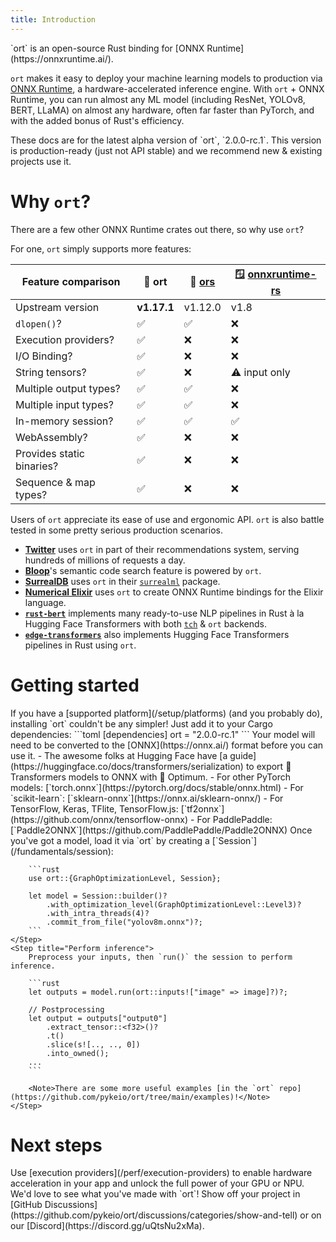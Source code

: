 ```yaml
---
title: Introduction
---
```


<p style={{ fontSize: '1.5rem', textAlign: 'center' }}>
    `ort` is an open-source Rust binding for [ONNX Runtime](https://onnxruntime.ai/).
</p>

`ort` makes it easy to deploy your machine learning models to production via [ONNX Runtime](https://onnxruntime.ai/), a hardware-accelerated inference engine. With `ort` + ONNX Runtime, you can run almost any ML model (including ResNet, YOLOv8, BERT, LLaMA) on almost any hardware, often far faster than PyTorch, and with the added bonus of Rust's efficiency.

<Warning>
    These docs are for the latest alpha version of `ort`, `2.0.0-rc.1`. This version is production-ready (just not API stable) and we recommend new & existing projects use it.
</Warning>

# Why `ort`?
There are a few other ONNX Runtime crates out there, so why use `ort`?

For one, `ort` simply supports more features:

| Feature comparison        | **📕 ort** | **📗 [ors](https://github.com/HaoboGu/ors)** | **🪟 [onnxruntime-rs](https://github.com/microsoft/onnxruntime/tree/main/rust)** |
|---------------------------|-----------|-----------|----------------------|
| Upstream version          | **v1.17.1** | v1.12.0 | v1.8               |
| `dlopen()`?               | ✅         | ✅         | ❌                    |
| Execution providers?      | ✅         | ❌         | ❌                    |
| I/O Binding?              | ✅         | ❌         | ❌                    |
| String tensors?           | ✅         | ❌         | ⚠️ input only         |
| Multiple output types?    | ✅         | ✅         | ❌                    |
| Multiple input types?     | ✅         | ✅         | ❌                    |
| In-memory session?        | ✅         | ✅         | ✅                    |
| WebAssembly?              | ✅         | ❌         | ❌                    |
| Provides static binaries? | ✅         | ❌         | ❌                    |
| Sequence & map types?     | ✅         | ❌         | ❌                    |

Users of `ort` appreciate its ease of use and ergonomic API. `ort` is also battle tested in some pretty serious production scenarios.
- [**Twitter**](https://twitter.com/) uses `ort` in part of their recommendations system, serving hundreds of millions of requests a day.
- [**Bloop**](https://bloop.ai/)'s semantic code search feature is powered by `ort`.
- [**SurrealDB**](https://surrealdb.com/) uses `ort` in their [`surrealml`](https://github.com/surrealdb/surrealml) package.
- [**Numerical Elixir**](https://github.com/elixir-nx) uses `ort` to create ONNX Runtime bindings for the Elixir language.
- [**`rust-bert`**](https://github.com/guillaume-be/rust-bert) implements many ready-to-use NLP pipelines in Rust à la Hugging Face Transformers with both [`tch`](https://crates.io/crates/tch) & `ort` backends.
- [**`edge-transformers`**](https://github.com/npc-engine/edge-transformers) also implements Hugging Face Transformers pipelines in Rust using `ort`.

# Getting started
<Steps>
    <Step title="Add ort to your Cargo.toml">
        If you have a [supported platform](/setup/platforms) (and you probably do), installing `ort` couldn't be any simpler! Just add it to your Cargo dependencies:
        ```toml
        [dependencies]
        ort = "2.0.0-rc.1"
        ```
    </Step>
    <Step title="Convert your model">
        Your model will need to be converted to the [ONNX](https://onnx.ai/) format before you can use it.
        - The awesome folks at Hugging Face have [a guide](https://huggingface.co/docs/transformers/serialization) to export 🤗 Transformers models to ONNX with 🤗 Optimum.
        - For other PyTorch models: [`torch.onnx`](https://pytorch.org/docs/stable/onnx.html)
        - For `scikit-learn`: [`sklearn-onnx`](https://onnx.ai/sklearn-onnx/)
        - For TensorFlow, Keras, TFlite, TensorFlow.js: [`tf2onnx`](https://github.com/onnx/tensorflow-onnx)
        - For PaddlePaddle: [`Paddle2ONNX`](https://github.com/PaddlePaddle/Paddle2ONNX)
    </Step>
    <Step title="Load your model">
        Once you've got a model, load it via `ort` by creating a [`Session`](/fundamentals/session):

        ```rust
        use ort::{GraphOptimizationLevel, Session};

        let model = Session::builder()?
            .with_optimization_level(GraphOptimizationLevel::Level3)?
            .with_intra_threads(4)?
            .commit_from_file("yolov8m.onnx")?;
        ```
    </Step>
    <Step title="Perform inference">
        Preprocess your inputs, then `run()` the session to perform inference.

        ```rust
        let outputs = model.run(ort::inputs!["image" => image]?)?;

        // Postprocessing
        let output = outputs["output0"]
            .extract_tensor::<f32>()?
            .t()
            .slice(s![.., .., 0])
            .into_owned();
        ...
        ```

        <Note>There are some more useful examples [in the `ort` repo](https://github.com/pykeio/ort/tree/main/examples)!</Note>
    </Step>
</Steps>

# Next steps
<Steps>
    <Step title="Unlock more performance with EPs">
        Use [execution providers](/perf/execution-providers) to enable hardware acceleration in your app and unlock the full power of your GPU or NPU.
    </Step>
    <Step title="Show off your project!">
        We'd love to see what you've made with `ort`! Show off your project in [GitHub Discussions](https://github.com/pykeio/ort/discussions/categories/show-and-tell) or on our [Discord](https://discord.gg/uQtsNu2xMa).
    </Step>
</Steps>
